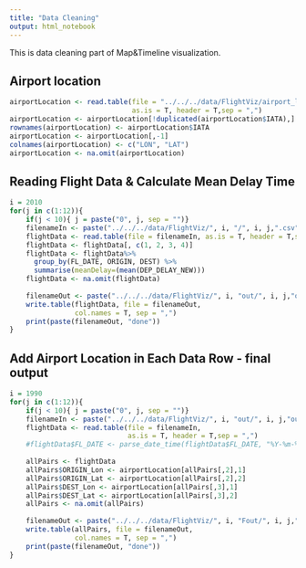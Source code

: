 ```yaml
---
title: "Data Cleaning"
output: html_notebook
---
```

This is data cleaning part of Map&Timeline visualization.

## Airport location
```r
airportLocation <- read.table(file = "../../../data/FlightViz/airport_location.csv",
                              as.is = T, header = T,sep = ",")
airportLocation <- airportLocation[!duplicated(airportLocation$IATA),]
rownames(airportLocation) <- airportLocation$IATA
airportLocation <- airportLocation[,-1]
colnames(airportLocation) <- c("LON", "LAT")
airportLocation <- na.omit(airportLocation)
```

## Reading Flight Data & Calculate Mean Delay Time
```r
i = 2010
for(j in c(1:12)){
    if(j < 10){ j = paste("0", j, sep = "")}
    filenameIn <- paste("../../../data/FlightViz/", i, "/", i, j,".csv", sep = "")
    flightData <- read.table(file = filenameIn, as.is = T, header = T,sep = ",")
    flightData <- flightData[, c(1, 2, 3, 4)]
    flightData <- flightData%>%
      group_by(FL_DATE, ORIGIN, DEST) %>%
      summarise(meanDelay=(mean(DEP_DELAY_NEW)))
    flightData <- na.omit(flightData)
    
    filenameOut <- paste("../../../data/FlightViz/", i, "out/", i, j,"out.csv", sep = "")
    write.table(flightData, file = filenameOut,
                col.names = T, sep = ",")
    print(paste(filenameOut, "done"))
}
```


## Add Airport Location in Each Data Row - final output
```r
i = 1990
for(j in c(1:12)){
    if(j < 10){ j = paste("0", j, sep = "")}
    filenameIn <- paste("../../../data/FlightViz/", i, "out/", i, j,"out.csv", sep = "")
    flightData <- read.table(file = filenameIn,
                             as.is = T, header = T,sep = ",")
    #flightData$FL_DATE <- parse_date_time(flightData$FL_DATE, "%Y-%m-%d")
    
    allPairs <- flightData
    allPairs$ORIGIN_Lon <- airportLocation[allPairs[,2],1]
    allPairs$ORIGIN_Lat <- airportLocation[allPairs[,2],2]
    allPairs$DEST_Lon <- airportLocation[allPairs[,3],1]
    allPairs$DEST_Lat <- airportLocation[allPairs[,3],2]
    allPairs <- na.omit(allPairs)
    
    filenameOut <- paste("../../../data/FlightViz/", i, "Fout/", i, j,"Fout.csv", sep = "")
    write.table(allPairs, file = filenameOut,
                col.names = T, sep = ",")
    print(paste(filenameOut, "done"))
}
    
```
